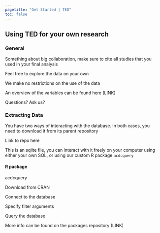 ```yaml
---
pagetitle: "Get Started | TED"
toc: false
---
```


## Using TED for your own research

### General

Something about big collaboration, make sure to cite all studies that you used in your final analysis

Feel free to explore the data on your own

We make no restrictions on the use of the data

An overview of the variables can be found here (LINK)

Questions? Ask us?

### Extracting Data

You have two ways of interacting with the database. In both cases, you need to download it from its parent repository

Link to repo here

This is an sqlite file, you can interact with it freely on your computer using either your own SQL, or using our custom R package `acdcquery` 

#### R package

acdcquery

Download from CRAN

Connect to the database

Specify filter arguments

Query the database

More info can be found on the packages repository (LINK)